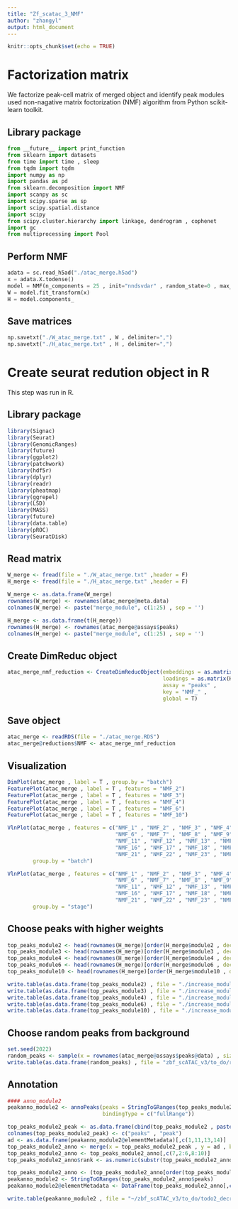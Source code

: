 ```yaml
---
title: "Zf_scatac_3_NMF"
author: "zhangyl"
output: html_document
---
```


```r
knitr::opts_chunk$set(echo = TRUE)
```

# Factorization matrix

We factorize peak-cell matrix of merged object and identify peak modules used non-nagative matrix foctorization (NMF) algorithm from Python scikit-learn toolkit.

## Library package

```python
from __future__ import print_function
from sklearn import datasets
from time import time , sleep
from tqdm import tqdm
import numpy as np
import pandas as pd
from sklearn.decomposition import NMF
import scanpy as sc
import scipy.sparse as sp
import scipy.spatial.distance
import scipy
from scipy.cluster.hierarchy import linkage, dendrogram , cophenet
import gc
from multiprocessing import Pool
```

## Perform NMF

```python
adata = sc.read_h5ad("./atac_merge.h5ad")
x = adata.X.todense()
model = NMF(n_components = 25 , init="nndsvdar" , random_state=0 , max_iter=5000)
W = model.fit_transform(x)
H = model.components_
```

## Save matrices

```python
np.savetxt("./W_atac_merge.txt" , W , delimiter=",")
np.savetxt("./H_atac_merge.txt" , H , delimiter=",")
```

# Create seurat redution object in R

This step was run in R.

## Library package

```r
library(Signac)
library(Seurat)
library(GenomicRanges)
library(future)
library(ggplot2)
library(patchwork)
library(hdf5r)
library(dplyr)
library(readr)
library(pheatmap)
library(ggrepel)
library(LSD)
library(MASS)
library(future)
library(data.table)
library(pROC)
library(SeuratDisk)
```

## Read matrix

```r
W_merge <- fread(file = "./W_atac_merge.txt" ,header = F)
H_merge <- fread(file = "./H_atac_merge.txt" ,header = F)

W_merge <- as.data.frame(W_merge)
rownames(W_merge) <- rownames(atac_merge@meta.data)
colnames(W_merge) <- paste("merge_module", c(1:25) , sep = '')

H_merge <- as.data.frame(t(H_merge))
rownames(H_merge) <- rownames(atac_merge@assays$peaks)
colnames(H_merge) <- paste("merge_module", c(1:25) , sep = '')
```

## Create DimReduc object

```r
atac_merge_nmf_reduction <- CreateDimReducObject(embeddings = as.matrix(W_merge) , 
                                                 loadings = as.matrix(H_merge) , 
                                                 assay = "peaks" , 
                                                 key = "NMF_" , 
                                                 global = T)
```

## Save object

```r
atac_merge <- readRDS(file = "./atac_merge.RDS")
atac_merge@reductions$NMF <- atac_merge_nmf_reduction
```

## Visualization

```r
DimPlot(atac_merge , label = T , group.by = "batch")
FeaturePlot(atac_merge , label = T , features = "NMF_2")
FeaturePlot(atac_merge , label = T , features = "NMF_3")
FeaturePlot(atac_merge , label = T , features = "NMF_4")
FeaturePlot(atac_merge , label = T , features = "NMF_6")
FeaturePlot(atac_merge , label = T , features = "NMF_10")

VlnPlot(atac_merge , features = c("NMF_1" , "NMF_2" , "NMF_3" , "NMF_4" , "NMF_5" , 
                                  "NMF_6" , "NMF_7" , "NMF_8" , "NMF_9" , "NMF_10" , 
                                  "NMF_11" , "NMF_12" , "NMF_13" , "NMF_14" , "NMF_15" , 
                                  "NMF_16" , "NMF_17" , "NMF_18" , "NMF_19" , "NMF_20" , 
                                  "NMF_21" , "NMF_22" , "NMF_23" , "NMF_24" , "NMF_25") , ncol = 5 ,
        group.by = "batch")

VlnPlot(atac_merge , features = c("NMF_1" , "NMF_2" , "NMF_3" , "NMF_4" , "NMF_5" , 
                                  "NMF_6" , "NMF_7" , "NMF_8" , "NMF_9" , "NMF_10" , 
                                  "NMF_11" , "NMF_12" , "NMF_13" , "NMF_14" , "NMF_15" , 
                                  "NMF_16" , "NMF_17" , "NMF_18" , "NMF_19" , "NMF_20" , 
                                  "NMF_21" , "NMF_22" , "NMF_23" , "NMF_24" , "NMF_25") , ncol = 5 ,
        group.by = "stage")
```

## Choose peaks with higher weights

```r
top_peaks_module2 <- head(rownames(H_merge)[order(H_merge$module2 , decreasing = T)] , n = 2000)
top_peaks_module3 <- head(rownames(H_merge)[order(H_merge$module3 , decreasing = T)] , n = 2000)
top_peaks_module4 <- head(rownames(H_merge)[order(H_merge$module4 , decreasing = T)] , n = 2000)
top_peaks_module6 <- head(rownames(H_merge)[order(H_merge$module6 , decreasing = T)] , n = 2000)
top_peaks_module10 <- head(rownames(H_merge)[order(H_merge$module10 , decreasing = T)] , n = 2000)

write.table(as.data.frame(top_peaks_module2) , file = "./increase_module_2.bed" , quote = F , sep = "\t" , row.names = F)
write.table(as.data.frame(top_peaks_module3) , file = "./increase_module_3.bed" , quote = F , sep = "\t" , row.names = F)
write.table(as.data.frame(top_peaks_module4) , file = "./increase_module_4.bed" , quote = F , sep = "\t" , row.names = F)
write.table(as.data.frame(top_peaks_module6) , file = "./increase_module_6.bed" , quote = F , sep = "\t" , row.names = F)
write.table(as.data.frame(top_peaks_module10) , file = "./increase_module_10.bed" , quote = F , sep = "\t" , row.names = F)
```

## Choose random peaks from background

```r
set.seed(2022)
random_peaks <- sample(x = rownames(atac_merge@assays$peaks@data) , size = 2000 , replace = F)
write.table(as.data.frame(random_peaks) , file = "zbf_scATAC_v3/to_do/random_2000_peaks.bed" , quote = F , sep = "\t" , row.names = F)
```

## Annotation

```r
#### anno_module2
peakanno_module2 <- annoPeaks(peaks = StringToGRanges(top_peaks_module2) , annoData = annotation.zbf , select = "bestOne" , 
                              bindingType = c("fullRange"))

top_peaks_module2_peak <- as.data.frame(cbind(top_peaks_module2 , paste("X" , c(1:length(top_peaks_module2)) , sep = "")))
colnames(top_peaks_module2_peak) <- c("peaks" , "peak")
ad <- as.data.frame(peakanno_module2@elementMetadata)[,c(1,11,13,14)]
top_peaks_module2_anno <- merge(x = top_peaks_module2_peak , y = ad , by = "peak" , all.x = T , all.y = F , sort = T)
top_peaks_module2_anno <- top_peaks_module2_anno[,c(7,2:6,8:10)]
top_peaks_module2_anno$rank <- as.numeric(substr(top_peaks_module2_anno$peak , start = 2 , stop = 6))

top_peaks_module2_anno <- (top_peaks_module2_anno[order(top_peaks_module2_anno$rank),])
peakanno_module2 <- StringToGRanges(top_peaks_module2_anno$peaks)
peakanno_module2@elementMetadata <- DataFrame(top_peaks_module2_anno[,c(3:5)])

write.table(peakanno_module2 , file = "~/zbf_scATAC_v3/to_do/todo2_decrease_module_2_annotation.bed" , quote = F , sep = "\t" , row.names = F)
```
